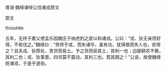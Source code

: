 


晋语·魏绛谏悼公伐诸戎原文

原文

thisistitle

五年，无终子嘉父使孟乐因魏庄子纳虎豹之皮以和诸戎。公曰：“戎、狄无亲而好得，不若伐之。”魏绛曰：“劳师于戎，而失诸华，虽有功，犹得兽而失人也，安用之？且夫戎、狄荐处，贵货而易土。予之货而获其土，其利一也；边鄙耕农不儆，其利二也；戎、狄事晋，四邻莫不震动，其利三也。君其图之！”公说，故使魏绛抚诸戎，于是乎遂伯。


